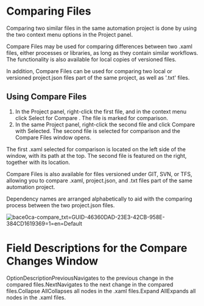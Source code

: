 ﻿# Comparing Files

Comparing two similar files in the same automation project is done by using the two context menu options in the Project panel.

Compare Files may be used for comparing differences between two .xaml files, either processes or libraries, as long as they contain similar workflows. The functionality is also available for local copies of versioned files.

In addition, Compare Files can be used for comparing two local or versioned project.json files part of the same project, as well as '.txt' files.

## Using Compare Files

1. In the Project panel, right-click the first file, and in the context menu click Select for Compare . The file is marked for comparison.
2. In the same Project panel, right-click the second file and click Compare with Selected. The second file is selected for comparison and the Compare Files window opens.

The first .xaml selected for comparison is located on the left side of the window, with its path at the top. The second file is featured on the right, together with its location.

Compare Files is also available for files versioned under GIT, SVN, or TFS, allowing you to compare .xaml, project.json, and .txt files part of the same automation project.

Dependency names are arranged alphabetically to aid with the comparing process between the two project.json files.

![bace0ca-compare_txt=GUID-46360DAD-23E3-42CB-958E-384CD1619369=1=en=Default](/images/bace0ca-compare_txt=GUID-46360DAD-23E3-42CB-958E-384CD1619369=1=en=Default.png)

# Field Descriptions for the Compare Changes Window

OptionDescriptionPreviousNavigates to the previous change in the compared files.NextNavigates to the next change in the compared files.Collapse AllCollapses all nodes in the .xaml files.Expand AllExpands all nodes in the .xaml files.

